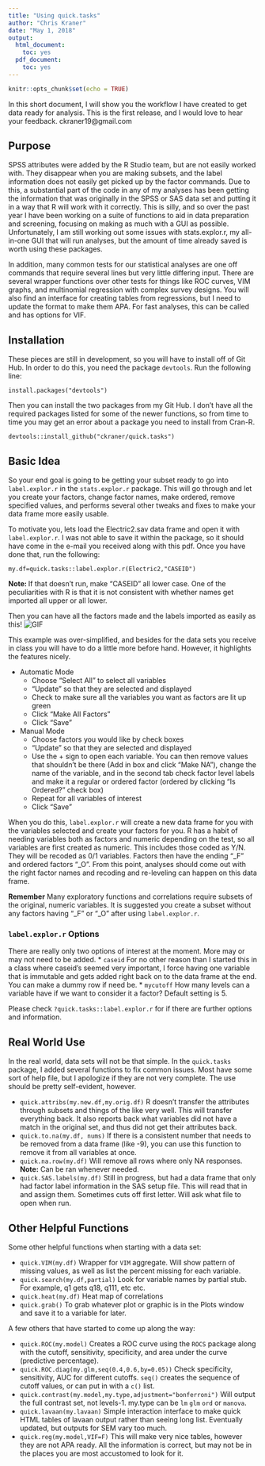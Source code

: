 ```yaml
---
title: "Using quick.tasks"
author: "Chris Kraner"
date: "May 1, 2018"
output:
  html_document:
    toc: yes
  pdf_document:
    toc: yes
---
```


```r
knitr::opts_chunk$set(echo = TRUE)
```

In this short document, I will show you the workflow I have created to get data ready for analysis. This is the first release, and I would love to hear your feedback. ckraner19@gmail.com

## Purpose
SPSS attributes were added by the R Studio team, but are not easily worked with. They disappear when you are making subsets, and the label information does not easily get picked up by the factor commands. Due to this, a substantial part of the code in any of my analyses has been getting the information that was originally in the SPSS or SAS data set and putting it in a way that R will work with it correctly. This is silly, and so over the past year I have been working on a suite of functions to aid in data preparation and screening, focusing on making as much with a GUI as possible. Unfortunately, I am still working out some issues with stats.explor.r, my all-in-one GUI that will run analyses, but the amount of time already saved is worth using these packages.
  
In addition, many common tests for our statistical analyses are one off commands that require several lines but very little differing input. There are several wrapper functions over other tests for things like ROC curves, VIM graphs, and multinomial regression with complex survey designs. You will also find an interface for creating tables from regressions, but I need to update the format to make them APA. For fast analyses, this can be called and has options for VIF.

## Installation

These pieces are still in development, so you will have to install off of Git Hub. In order to do this, you need the package `devtools`. Run the following line:

```
install.packages("devtools")
```

Then you can install the two packages from my Git Hub. I don't have all the required packages listed for some of the newer functions, so from time to time you may get an error about a package you need to install from Cran-R.

```
devtools::install_github("ckraner/quick.tasks")
```

## Basic Idea

So your end goal is going to be getting your subset ready to go into `label.explor.r` in the `stats.explor.r` package. This will go through and let you create your factors, change factor names, make ordered, remove specified values, and performs several other tweaks and fixes to make your data frame more easily usable.

To motivate you, lets load the Electric2.sav data frame and open it with `label.explor.r`. I was not able to save it within the package, so it should have come in the e-mail you received along with this pdf. Once you have done that, run the following:

```
my.df=quick.tasks::label.explor.r(Electric2,"CASEID")
```
**Note: ** If that doesn't run, make "CASEID" all lower case. One of the peculiarities with R is that it is not consistent with whether names get imported all upper or all lower.

Then you can have all the factors made and the labels imported as easily as this!
![GIF](figure/label2.gif)

This example was over-simplified, and besides for the data sets you receive in class you will have to do a little more before hand. However, it highlights the features nicely. 

* Automatic Mode
    + Choose "Select All" to select all variables
    + "Update" so that they are selected and displayed
    + Check to make sure all the variables you want as factors are lit up green
    + Click "Make All Factors"
    + Click "Save"
  
* Manual Mode
    + Choose factors you would like by check boxes
    + "Update" so that they are selected and displayed
    + Use the + sign to open each variable. You can then remove values that shouldn't be there (Add in box and click "Make NA"), change the name of the variable, and in the second tab check factor level labels and make it a regular or ordered factor (ordered by clicking "Is Ordered?" check box)
    + Repeat for all variables of interest
    + Click "Save"
    
When you do this, `label.explor.r` will create a new data frame for you with the variables selected and create your factors for you. R has a habit of needing variables both as factors and numeric depending on the test, so all variables are first created as numeric. This includes those coded as Y/N. They will be recoded as 0/1 variables. Factors then have the ending "_F" and ordered factors "_O". From this point, analyses should come out with the right factor names and recoding and re-leveling can happen on this data frame.

**Remember** Many exploratory functions and correlations require subsets of the original, numeric variables. It is suggested you create a subset without any factors having "_F" or "_O" after using `label.explor.r`.

### `label.explor.r` Options
There are really only two options of interest at the moment. More may or may not need to be added.
* `caseid` For no other reason than I started this in a class where caseid's seemed very important, I force having one variable that is immutable and gets added right back on to the data frame at the end. You can make a dummy row if need be.
* `mycutoff` How many levels can a variable have if we want to consider it a factor? Default setting is 5.

Please check `?quick.tasks::label.explor.r` for if there are further options and information.

## Real World Use
In the real world, data sets will not be that simple. In the `quick.tasks` package, I added several functions to fix common issues. Most have some sort of help file, but I apologize if they are not very complete. The use should be pretty self-evident, however.

* `quick.attribs(my.new.df,my.orig.df)` R doesn't transfer the attributes through subsets and things of the like very well. This will transfer everything back. It also reports back what variables did not have a match in the original set, and thus did not get their attributes back.
* `quick.to.na(my.df, nums)` If there is a consistent number that needs to be removed from a data frame (like -9), you can use this function to remove it from all variables at once.
* `quick.na.row(my.df)` Will remove all rows where only NA responses. **Note:** Can be ran whenever needed.
* `quick.SAS.labels(my.df)` Still in progress, but had a data frame that only had factor label information in the SAS setup file. This will read that in and assign them. Sometimes cuts off first letter. Will ask what file to open when run.


## Other Helpful Functions
Some other helpful functions when starting with a data set:

* `quick.VIM(my.df)` Wrapper for `VIM` aggregate. Will show pattern of missing values, as well as list the percent missing for each variable.
* `quick.search(my.df,partial)` Look for variable names by partial stub. For example, q1 gets q18, q111, etc etc.
* `quick.heat(my.df)` Heat map of correlations
* `quick.grab()` To grab whatever plot or graphic is in the Plots window and save it to a variable for later.

A few others that have started to come up along the way:

* `quick.ROC(my.model)` Creates a ROC curve using the `ROCS` package along with the cutoff, sensitivity, specificity, and area under the curve (predictive percentage).
* `quick.ROC.diag(my.glm,seq(0.4,0.6,by=0.05))` Check specificity, sensitivity, AUC for different cutoffs. `seq()` creates the sequence of cutoff values, or can put in with a `c()` list.
* `quick.contrast(my.model,my.type,adjustment="bonferroni")` Will output the full contrast set, not levels-1. my.type can be `lm` `glm` `ord` or `manova`.
* `quick.lavaan(my.lavaan)` Simple interaction interface to make quick HTML tables of lavaan output rather than seeing long list. Eventually updated, but outputs for SEM vary too much.
* `quick.reg(my.model,VIF=F)` This will make very nice tables, however they are not APA ready. All the information is correct, but may not be in the places you are most accustomed to look for it.
